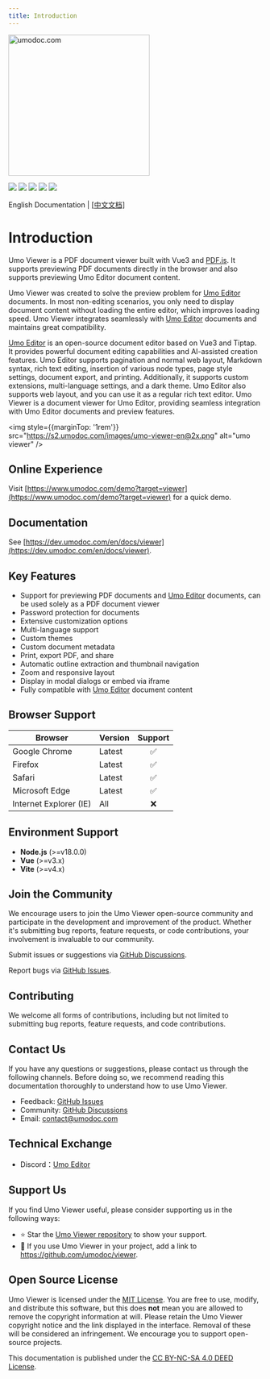 ```yaml
---
title: Introduction
---
```


<p style={{ textAlign: 'center', margin: '5rem 0 1rem' }}>
<a href="https://www.umodoc.com/en" target="_blank"><img src="https://s2.umodoc.com/images/logo.svg" alt="umodoc.com" width="280" /></a>
</p>

<p style={{ textAlign: 'center' }}>
<a href="https://github.com/umodoc/viewer/blob/main/LICENSE" target="_blank"><img src="https://img.shields.io/npm/l/@umoteam/viewer" /></a>
<a href="https://www.npmjs.com/package/@umoteam/viewer" target="_blank"><img src="https://img.shields.io/npm/v/@umoteam/viewer" /></a>
<a href="https://www.npmjs.com/package/@umoteam/viewer" target="_blank"><img src="https://img.shields.io/npm/d18m/@umoteam/viewer" /></a>
<a href="https://www.npmjs.com/package/@umoteam/viewer" target="_blank"><img src="https://img.shields.io/npm/unpacked-size/%40umoteam%2Fviewer" /></a>
<a href="https://github.com/umodoc/viewer/commits" target="_blank"><img src="https://img.shields.io/github/commit-activity/m/umodoc/viewer" /></a>
</p>
<p style={{ textAlign: 'center' }}>English Documentation | <a className="nextra-focus _text-primary-600 _underline hover:_no-underline _decoration-from-font [text-underline-position:from-font]" href="/cn/docs/viewer">[中文文档]</a> </p>

# Introduction

Umo Viewer is a PDF document viewer built with Vue3 and [PDF.js](https://github.com/mozilla/pdf.js). It supports previewing PDF documents directly in the browser and also supports previewing Umo Editor document content.

Umo Viewer was created to solve the preview problem for [Umo Editor](https://github.com/umodoc/viewer) documents. In most non-editing scenarios, you only need to display document content without loading the entire editor, which improves loading speed. Umo Viewer integrates seamlessly with [Umo Editor](https://github.com/umodoc/viewer) documents and maintains great compatibility.

[Umo Editor](https://github.com/umodoc/viewer) is an open-source document editor based on Vue3 and Tiptap. It provides powerful document editing capabilities and AI-assisted creation features. Umo Editor supports pagination and normal web layout, Markdown syntax, rich text editing, insertion of various node types, page style settings, document export, and printing. Additionally, it supports custom extensions, multi-language settings, and a dark theme. Umo Editor also supports web layout, and you can use it as a regular rich text editor. Umo Viewer is a document viewer for Umo Editor, providing seamless integration with Umo Editor documents and preview features.

<img style={{marginTop: '1rem'}} src="https://s2.umodoc.com/images/umo-viewer-en@2x.png" alt="umo viewer" />

## Online Experience

Visit [https://www.umodoc.com/demo?target=viewer](https://www.umodoc.com/demo?target=viewer) for a quick demo.

## Documentation

See [https://dev.umodoc.com/en/docs/viewer](https://dev.umodoc.com/en/docs/viewer).

## Key Features

- Support for previewing PDF documents and [Umo Editor](https://github.com/umodoc/editor) documents, can be used solely as a PDF document viewer
- Password protection for documents
- Extensive customization options
- Multi-language support
- Custom themes
- Custom document metadata
- Print, export PDF, and share
- Automatic outline extraction and thumbnail navigation
- Zoom and responsive layout
- Display in modal dialogs or embed via iframe
- Fully compatible with [Umo Editor](https://github.com/umodoc/editor) document content

## Browser Support 

| Browser          | Version | Support |
| ---------------- | ------- | :------: |
| Google Chrome    | Latest  | ✅       |
| Firefox          | Latest  | ✅       |
| Safari           | Latest  | ✅       |
| Microsoft Edge   | Latest  | ✅       |
| Internet Explorer (IE) | All | ❌       |

## Environment Support

- **Node.js** (>=v18.0.0)
- **Vue** (>=v3.x)
- **Vite** (>=v4.x)

## Join the Community

We encourage users to join the Umo Viewer open-source community and participate in the development and improvement of the product. Whether it's submitting bug reports, feature requests, or code contributions, your involvement is invaluable to our community.

Submit issues or suggestions via [GitHub Discussions](https://github.com/umodoc/viewer/discussions).

Report bugs via [GitHub Issues](https://github.com/umodoc/viewer/issues).

## Contributing

We welcome all forms of contributions, including but not limited to submitting bug reports, feature requests, and code contributions.

## Contact Us

If you have any questions or suggestions, please contact us through the following channels. Before doing so, we recommend reading this documentation thoroughly to understand how to use Umo Viewer.

- Feedback: [GitHub Issues](https://github.com/umodoc/viewer/issues)
- Community: [GitHub Discussions](https://github.com/umodoc/viewer/discussions)
- Email: [contact@umodoc.com](mailto:contact@umodoc.com)

## Technical Exchange

- Discord：[Umo Editor](https://discord.gg/yBwBmm8e)

## Support Us

If you find Umo Viewer useful, please consider supporting us in the following ways:

- ⭐ Star the [Umo Viewer repository](https://github.com/umodoc/viewer) to show your support.
- 🔗 If you use Umo Viewer in your project, add a link to https://github.com/umodoc/viewer.

## Open Source License

Umo Viewer is licensed under the [MIT License](https://github.com/umodoc/viewer/raw/main/LICENSE). You are free to use, modify, and distribute this software, but this does **not** mean you are allowed to remove the copyright information at will. Please retain the Umo Viewer copyright notice and the link displayed in the interface. Removal of these will be considered an infringement. We encourage you to support open-source projects.

This documentation is published under the [CC BY-NC-SA 4.0 DEED License](https://creativecommons.org/licenses/by-nc-sa/4.0/deed.en).
